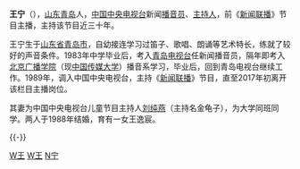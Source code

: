 {{Otheruses|王宁}}
{{BLP unsourced|time=2021-07-12T11:52:41+00:00}}
{{藝人
| 姓名 = 王宁
| 類型 = 主持人
| 圖片 = 
| 圖片簡介 = 
| 本名 = 
| 英文名 = 
| 暱稱 = 
| 其他藝名 = 
| 國籍 = {{PRC}}
| 民族 = [[汉族|汉族]]
| 籍貫 = 
| 出生日期 = {{birth date and age|1964|8|4}}
| 出生地點 = {{CHN}}[[山东省|山东省]][[青岛市|青岛市]][[李沧区|李沧区]]
| 逝世日期 = <!-- {{Death date and age|YYYY|MM|DD|YYYY|MM|DD}}（死亡在前，出生在后） -->
| 逝世地點 = 
| 職業 = [[播音员|播音员]]、[[主持人|主持人]]
| 語言 = [[普通話|國语]]
| 教育程度 = [[中国传媒大学|中国传媒大学]]
| 宗教信仰 = 
| 配偶 = [[刘纯燕|刘纯燕]]
| 兒女 = 王逸宸(女)
| 父母 = 
| 代表作 = 《[[新闻联播|新闻联播]]》
| 活躍年代 = 1989-2017年
| 經紀公司 = 
| 獎項 = 
| 網站 = 
}}

'''王宁'''（{{bd|1964年|8月9日||catIdx=W}}），[[山东省|山东]][[青岛市|青岛]]人，[[中国中央电视台|中国中央电视台]]新闻[[播音员|播音员]]、[[主持人|主持人]]，前《[[新闻联播|新闻联播]]》节目主播，主持该节目近三十年。

王宁生于[[山东省|山东省]][[青岛市|青岛市]]，自幼接连学习过笛子、歌唱、朗诵等艺术特长，练就了较好的声音条件。1983年中学毕业后，考入[[青岛市广播电视台|青岛电视台]]任新闻播音员，隔年即考入[[中国传媒大学|北京广播学院]]（现[[中国传媒大学|中国传媒大学]]）播音系学习，毕业后，回到青岛电视台继续工作。1989年，调入中国中央电视台，主持《[[新闻联播|新闻联播]]》节目，直至2017年初离开该栏目主播岗位。

其妻为中国中央电视台儿童节目主持人[[刘纯燕|刘纯燕]]（主持名金龟子），为大学同班同学。两人于1988年结婚，育有一女王逸宸。

{{-}}
{{新闻联播主播}}

{{Authority control}}
[[Category:中國電視主播|W王]]
[[Category:青岛主播|W王]]
[[Category:王姓|N宁]]